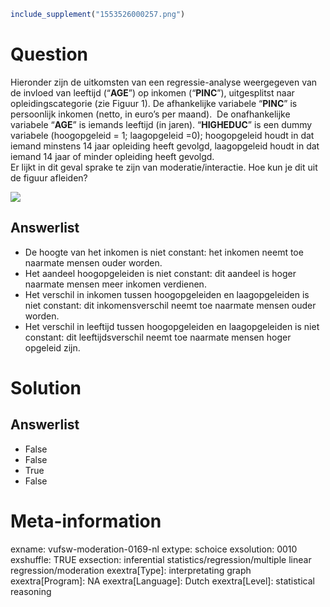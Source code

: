 ```r
include_supplement("1553526000257.png")
```

Question
========
Hieronder zijn de uitkomsten van een regressie-analyse weergegeven van
de invloed van leeftijd ("**AGE**") op inkomen ("**PINC**"),
uitgesplitst naar opleidingscategorie (zie Figuur 1). De afhankelijke
variabele “**PINC**” is persoonlijk inkomen (netto, in euro’s per
maand).  De onafhankelijke variabele “**AGE**” is iemands leeftijd (in
jaren). “**HIGHEDUC**” is een dummy variabele (hoogopgeleid = 1;
laagopgeleid =0); hoogopgeleid houdt in dat iemand minstens 14 jaar
opleiding heeft gevolgd, laagopgeleid houdt in dat iemand 14 jaar of
minder opleiding heeft gevolgd.  
Er lijkt in dit geval sprake te zijn van moderatie/interactie. Hoe kun
je dit uit de figuur afleiden?   
  
![](1553526000257.png)

Answerlist
----------
* De hoogte van het inkomen is niet constant: het inkomen neemt toe
  naarmate mensen ouder worden.
* Het aandeel hoogopgeleiden is niet constant: dit aandeel is hoger
  naarmate mensen meer inkomen verdienen.
* Het verschil in inkomen tussen hoogopgeleiden en laagopgeleiden is niet
  constant: dit inkomensverschil neemt toe naarmate mensen ouder worden.
* Het verschil in leeftijd tussen hoogopgeleiden en laagopgeleiden is niet
  constant: dit leeftijdsverschil neemt toe naarmate mensen hoger opgeleid
  zijn.

Solution
========










Answerlist
----------
* False
* False
* True
* False

Meta-information
================
exname: vufsw-moderation-0169-nl
extype: schoice
exsolution: 0010
exshuffle: TRUE
exsection: inferential statistics/regression/multiple linear regression/moderation
exextra[Type]: interpretating graph
exextra[Program]: NA
exextra[Language]: Dutch
exextra[Level]: statistical reasoning

